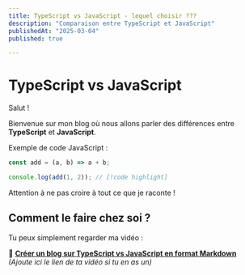 ```yaml
---
title: TypeScript vs JavaScript - lequel choisir ???
description: "Comparaison entre TypeScript et JavaScript"
publishedAt: "2025-03-04"
published: true

---
```


# TypeScript vs JavaScript

Salut !

Bienvenue sur mon blog où nous allons parler des différences entre **TypeScript** et **JavaScript**.

Exemple de code JavaScript :

```js 
const add = (a, b) => a + b;

console.log(add(1, 2)); // [!code highlight]
```

<Note>
Attention à ne pas croire à tout ce que je raconte !
</Note>


## Comment le faire chez soi ?

Tu peux simplement regarder ma vidéo :

🎥 **[Créer un blog sur TypeScript vs JavaScript en format Markdown](#)**  
_(Ajoute ici le lien de ta vidéo si tu en as un)_
